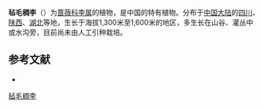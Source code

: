 {{Speciesbox
| genus = Prunus
| species = velutina
| authority = Batalin
| synonyms = *''Padus velutina'' <small>(Batalin) C.K.Schneid.</small>
}}

'''毡毛稠李'''（{{lang-xm|Prunus velutina}}）为[[蔷薇科|蔷薇科]][[李属|李属]]的植物，是中国的特有植物。分布于[[中国大陆|中国大陆]]的[[四川|四川]]、[[陕西|陕西]]、[[湖北|湖北]]等地，生长于海拔1,300米至1,600米的地区，多生长在山谷、灌丛中或水沟旁，目前尚未由人工引种栽培。

== 参考文献 ==
<div class="references-small">
* {{cite web| url =http://www.bioinfo.cn/db05/KmzwSpecies.php?action=view&id=19131| title =毡毛稠李| work =《中国高等植物数据库全库》| publisher =中国科学院微生物研究所| author =昆明植物研究所| accessdate =2009-02-25| deadurl =yes| archiveurl =https://web.archive.org/web/20160305055606/http://www.bioinfo.cn/db05/KmzwSpecies.php?action=view&id=19131| archivedate =2016-03-05}}
</div>
{{Taxonbar|from=Q17235916}}

[[Category:稠李亚属|毡毛稠李]]


{{植物小作品}}
